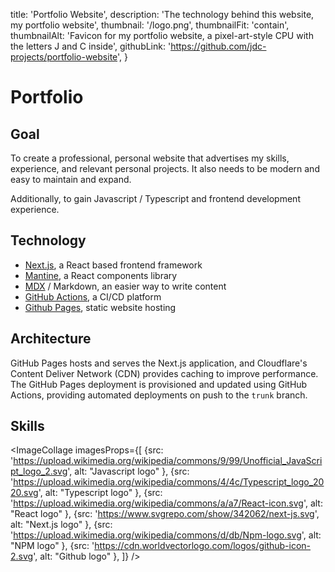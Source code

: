   title: 'Portfolio Website',
  description: 'The technology behind this website, my portfolio website',
  thumbnail: '/logo.png',
  thumbnailFit: 'contain',
  thumbnailAlt: 'Favicon for my portfolio website, a pixel-art-style CPU with the letters J and C inside',
  githubLink: 'https://github.com/jdc-projects/portfolio-website',
}


# Portfolio

## Goal

To create a professional, personal website that advertises my skills, experience, and relevant personal projects.
It also needs to be modern and easy to maintain and expand.

Additionally, to gain Javascript / Typescript and frontend development experience.

## Technology

- [Next.js](https://nextjs.org/), a React based frontend framework
- [Mantine](https://mantine.dev/), a React components library
- [MDX](https://mdxjs.com/) / Markdown, an easier way to write content
- [GitHub Actions](https://github.com/features/actions), a CI/CD platform
- [Github Pages](https://pages.github.com/), static website hosting

## Architecture

GitHub Pages hosts and serves the Next.js application, and Cloudflare's Content Deliver Network (CDN) provides caching to improve performance.
The GitHub Pages deployment is provisioned and updated using GitHub Actions, providing automated deployments on push to the `trunk` branch.

<CaptionedImage src={ArchitectureDiagram} caption='Architecture for my portfolio website' maw={600} />

## Skills

<ImageCollage imagesProps={[
  {src: 'https://upload.wikimedia.org/wikipedia/commons/9/99/Unofficial_JavaScript_logo_2.svg', alt: "Javascript logo" },
  {src: 'https://upload.wikimedia.org/wikipedia/commons/4/4c/Typescript_logo_2020.svg', alt: "Typescript logo" },
  {src: 'https://upload.wikimedia.org/wikipedia/commons/a/a7/React-icon.svg', alt: "React logo" },
  {src: 'https://www.svgrepo.com/show/342062/next-js.svg', alt: "Next.js logo" },
  {src: 'https://upload.wikimedia.org/wikipedia/commons/d/db/Npm-logo.svg', alt: "NPM logo" },
  {src: 'https://cdn.worldvectorlogo.com/logos/github-icon-2.svg', alt: "Github logo" },
]} />
